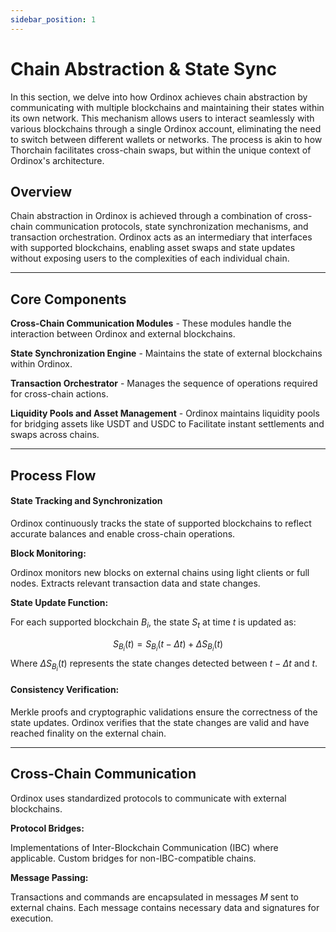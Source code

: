 ```yaml
---
sidebar_position: 1
---
```


# Chain Abstraction & State Sync

In this section, we delve into how Ordinox achieves chain abstraction by communicating with multiple blockchains and maintaining their states within its own network. This mechanism allows users to interact seamlessly with various blockchains through a single Ordinox account, eliminating the need to switch between different wallets or networks. The process is akin to how Thorchain facilitates cross-chain swaps, but within the unique context of Ordinox's architecture.

## Overview

Chain abstraction in Ordinox is achieved through a combination of cross-chain communication protocols, state synchronization mechanisms, and transaction orchestration. Ordinox acts as an intermediary that interfaces with supported blockchains, enabling asset swaps and state updates without exposing users to the complexities of each individual chain.

---

## Core Components
**Cross-Chain Communication Modules** - These modules handle the interaction between Ordinox and external blockchains.

**State Synchronization Engine** - Maintains the state of external blockchains within Ordinox.

**Transaction Orchestrator** -  Manages the sequence of operations required for cross-chain actions.

**Liquidity Pools and Asset Management** - Ordinox maintains liquidity pools for bridging assets like USDT and USDC to Facilitate instant settlements and swaps across chains.

---

## Process Flow 

#### State Tracking and Synchronization

Ordinox continuously tracks the state of supported blockchains to reflect accurate balances and enable cross-chain operations.

**Block Monitoring:**

Ordinox monitors new blocks on external chains using light clients or full nodes.
Extracts relevant transaction data and state changes.

**State Update Function:**

For each supported blockchain $B_i$, the state $S_t$ at time $t$ is updated as: 

$$
S_{B_i}(t) = S_{B_i}(t - \Delta t) + \Delta S_{B_i}(t)
$$
Where $\Delta S_{B_i}(t)$ represents the state changes detected between $t - \Delta t$ and $t$.

#### Consistency Verification:

Merkle proofs and cryptographic validations ensure the correctness of the state updates.
Ordinox verifies that the state changes are valid and have reached finality on the external chain.

---

## Cross-Chain Communication
Ordinox uses standardized protocols to communicate with external blockchains.

**Protocol Bridges:**

Implementations of Inter-Blockchain Communication (IBC) where applicable.
Custom bridges for non-IBC-compatible chains.

**Message Passing:**

Transactions and commands are encapsulated in messages $M$ sent to external chains.
Each message contains necessary data and signatures for execution.

